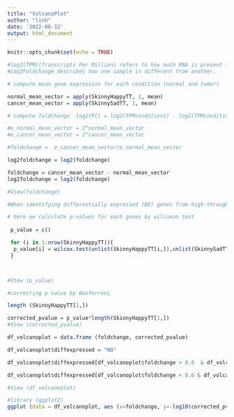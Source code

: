 ```yaml
---
title: "VolcanoPlot"
author: "linh"
date: '2022-06-12'
output: html_document
---
```


```r
knitr::opts_chunk$set(echo = TRUE)
```

```r

#log2(TPM)(Transcripts Per Million) refers to how much RNA is present in a sample.
#Log2Foldchange describes how one sample is different from another.

# compute mean gene expression for each condition (normal and tumor)

normal_mean_vector = apply(SkinnyHappyTT, 1, mean)
cancer_mean_vector = apply(SkinnySadTT, 1, mean)

# compute foldchange  log2(FC) = log2(TPMcondition1) - log2(TPMcondition2) = log2(TPMcondition1/TPMcondition2)

#e_normal_mean_vector = 2^normal_mean_vector
#e_cancer_mean_vector = 2^cancer_mean_vector

#foldchange =  e_cancer_mean_vector/e_normal_mean_vector

log2foldchange = log2(foldchange)

foldchange = cancer_mean_vector - normal_mean_vector
log2foldchange = log2(foldchange)

#View(foldchange)

```


```r

#When identifying differentially expressed (DE) genes from high-throughput gene expression measurements, we would like to take both statistical significance (such as P-value) and biological relevance (such as fold change) into consideration 

# here we calculate p-values for each genes by wilcoxon test
 
 p_value = c()

 for (i in 1:nrow(SkinnyHappyTT)){
  p_value[i] = wilcox.test(unlist(SkinnyHappyTT[i,]),unlist(SkinnySadTT[i,]),paired = TRUE )$p.value
 }



#View (p_value) 

#correcting p value by Benferroni 

length (SkinnyHappyTT[1,])

corrected_pvalue = p_value*length(SkinnyHappyTT[1,])
#View (corrected_pvalue)


```



```r


df_volcanoplot = data.frame (foldchange, corrected_pvalue)

df_volcanoplot$diffexpressed = "NO"

df_volcanoplot$diffexpressed[df_volcanoplot$foldchange > 0.6  & df_volcanoplot$corrected_pvalue < 0.05]= "UP"

df_volcanoplot$diffexpressed[df_volcanoplot$foldchange < 0.6 & df_volcanoplot$corrected_pvalue < 0.05]= "DOWN"

#View (df_volcanoplot)

#library (ggplot2)
ggplot (data = df_volcanoplot, aes (x=foldchange, y=-log10(corrected_pvalue), col = diffexpressed)) + geom_point() + theme_minimal() + scale_color_manual(values = c ("blue","black", "red"))+ theme (text=element_text(size = 8))

```




